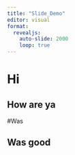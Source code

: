 ```yaml
---
title: "Slide_Demo"
editor: visual
format: 
  revealjs: 
    auto-slide: 2000
    loop: true
---
```


# Hi

## How are ya

#Was

## Was good


